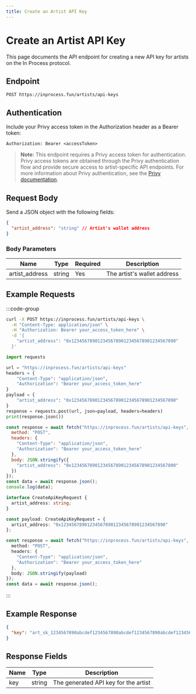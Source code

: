 ```yaml
---
title: Create an Artist API Key
---
```


# Create an Artist API Key

This page documents the API endpoint for creating a new API key for artists on the In Process protocol.

## Endpoint

```http
POST https://inprocess.fun/artists/api-keys
```

## Authentication

Include your Privy access token in the Authorization header as a Bearer token:

```http
Authorization: Bearer <accessToken>
```

> **Note:** This endpoint requires a Privy access token for authentication. Privy access tokens are obtained through the Privy authentication flow and provide secure access to artist-specific API endpoints. For more information about Privy authentication, see the [Privy documentation](https://docs.privy.io/authentication/user-authentication/access-tokens#getting-the-access-token).

## Request Body

Send a JSON object with the following fields:

```json
{
  "artist_address": "string" // Artist's wallet address
}
```

### Body Parameters

| Name           | Type   | Required | Description                    |
| -------------- | ------ | -------- | ------------------------------ |
| artist_address | string | Yes      | The artist's wallet address    |

## Example Requests

:::code-group

```bash [cURL]
curl -X POST https://inprocess.fun/artists/api-keys \
  -H "Content-Type: application/json" \
  -H "Authorization: Bearer your_access_token_here" \
  -d '{
    "artist_address": "0x1234567890123456789012345678901234567890"
  }'
```

```python [Python]
import requests

url = "https://inprocess.fun/artists/api-keys"
headers = {
    "Content-Type": "application/json",
    "Authorization": "Bearer your_access_token_here"
}
payload = {
    "artist_address": "0x1234567890123456789012345678901234567890"
}
response = requests.post(url, json=payload, headers=headers)
print(response.json())
```

```javascript [JavaScript]
const response = await fetch("https://inprocess.fun/artists/api-keys", {
  method: "POST",
  headers: {
    "Content-Type": "application/json",
    "Authorization": "Bearer your_access_token_here"
  },
  body: JSON.stringify({
    "artist_address": "0x1234567890123456789012345678901234567890"
  })
});
const data = await response.json();
console.log(data);
```

```typescript [TypeScript]
interface CreateApiKeyRequest {
  artist_address: string;
}

const payload: CreateApiKeyRequest = {
  artist_address: "0x1234567890123456789012345678901234567890"
};

const response = await fetch("https://inprocess.fun/artists/api-keys", {
  method: "POST",
  headers: {
    "Content-Type": "application/json",
    "Authorization": "Bearer your_access_token_here"
  },
  body: JSON.stringify(payload)
});
const data = await response.json();
```

:::

## Example Response

```json
{
  "key": "art_sk_1234567890abcdef1234567890abcdef1234567890abcdef1234567890abcdef"
}
```

## Response Fields

| Name | Type   | Description                    |
| ---- | ------ | ------------------------------ |
| key  | string | The generated API key for the artist |
